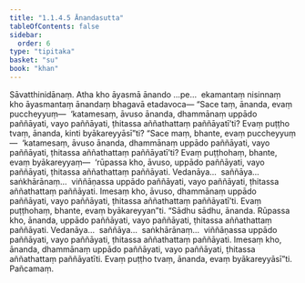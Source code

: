 ```yaml
---
title: "1.1.4.5 Ānandasutta"
tableOfContents: false
sidebar:
  order: 6
type: "tipitaka"
basket: "su"
book: "khan"
---
```



<DynamicBreadcrumb />

<Division number="37" book="khan">

<Paragraph number="169" book="khan">
Sāvatthinidānaṃ. Atha kho āyasmā ānando …pe…  ekamantaṃ nisinnaṃ kho āyasmantaṃ ānandaṃ bhagavā etadavoca—
</Paragraph>

<Paragraph number="170" book="khan">
“Sace taṃ, ānanda, evaṃ puccheyyuṃ—  ‘katamesaṃ, āvuso ānanda, dhammānaṃ uppādo paññāyati, vayo paññāyati, ṭhitassa aññathattaṃ paññāyatī’ti? Evaṃ puṭṭho tvaṃ, ānanda, kinti byākareyyāsī”ti? “Sace maṃ, bhante, evaṃ puccheyyuṃ—  ‘katamesaṃ, āvuso ānanda, dhammānaṃ uppādo paññāyati, vayo paññāyati, ṭhitassa aññathattaṃ paññāyatī’ti? Evaṃ puṭṭhohaṃ, bhante, evaṃ byākareyyaṃ—  ‘rūpassa kho, āvuso, uppādo paññāyati, vayo paññāyati, ṭhitassa aññathattaṃ paññāyati. Vedanāya…  saññāya…  saṅkhārānaṃ…  viññāṇassa uppādo paññāyati, vayo paññāyati, ṭhitassa aññathattaṃ paññāyati. Imesaṃ kho, āvuso, dhammānaṃ uppādo paññāyati, vayo paññāyati, ṭhitassa aññathattaṃ paññāyatī’ti. Evaṃ puṭṭhohaṃ, bhante, evaṃ byākareyyan”ti.
</Paragraph>

<Paragraph number="171" book="khan">
“Sādhu sādhu, ānanda. Rūpassa kho, ānanda, uppādo paññāyati, vayo paññāyati, ṭhitassa aññathattaṃ paññāyati. Vedanāya…  saññāya…  saṅkhārānaṃ…  viññāṇassa uppādo paññāyati, vayo paññāyati, ṭhitassa aññathattaṃ paññāyati. Imesaṃ kho, ānanda, dhammānaṃ uppādo paññāyati, vayo paññāyati, ṭhitassa aññathattaṃ paññāyatīti. Evaṃ puṭṭho tvaṃ, ānanda, evaṃ byākareyyāsī”ti.

</Paragraph>
</Division>

<Paragraph number="172" type="center" book="khan">
Pañcamaṃ.
</Paragraph>